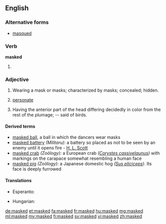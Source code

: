 ==English==

===Alternative forms===
* [[masqued]] {{qualifier|archaic}}

===Verb===
'''masked'''

# {{en-past of|mask}}

===Adjective===
{{en-adj}}

# Wearing a mask or masks; characterized by masks; concealed; hidden.
# {{botany}} [[personate]]
# {{zoology}} Having the anterior part of the head differing decidedly in color from the rest of the plumage; -- said of birds.

====Derived terms====
{{rfc|move to own entry or delete}}
* [[masked ball]], a ball in which the dancers wear masks
* [[masked battery]] ''(Militaru):'' a battery so placed as not to be seen by an enemy until it opens fire - [[H. L. Scott]]
* [[masked crab]] ''(Zoölogy):'' a European crab ''([[Corystes cassivelaunus]])'' with markings on the carapace somewhat resembling a human face
* [[masked pig]] ''(Zoölogy):'' a Japanese domestic hog ''([[Sus pliciceps]])''. Its face is deeply furrowed

====Translations====
{{trans-top|wearing a mask or masks}}
* Esperanto: {{t-|eo|maskita}}
{{trans-mid}}
* Hungarian: {{t+|hu|álarcos}}
{{trans-bottom}}

[[de:masked]]
[[et:masked]]
[[fa:masked]]
[[fr:masked]]
[[hu:masked]]
[[mg:masked]]
[[ml:masked]]
[[my:masked]]
[[fi:masked]]
[[sv:masked]]
[[vi:masked]]
[[zh:masked]]